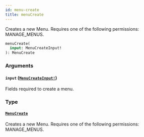 ```yaml
---
id: menu-create
title: menuCreate
---
```


Creates a new Menu. Requires one of the following permissions: MANAGE_MENUS.

```graphql
menuCreate(
  input: MenuCreateInput!
): MenuCreate

```

### Arguments

#### `input` ([`MenuCreateInput!`](../../../developer/api-reference/inputs/menu-create-input))

Fields required to create a menu.

### Type

#### [`MenuCreate`](../../../developer/api-reference/objects/menu-create)

Creates a new Menu. Requires one of the following permissions: MANAGE_MENUS.
